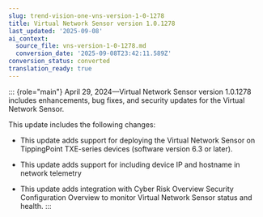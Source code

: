 ```yaml
---
slug: trend-vision-one-vns-version-1-0-1278
title: Virtual Network Sensor version 1.0.1278
last_updated: '2025-09-08'
ai_context:
  source_file: vns-version-1-0-1278.md
  conversion_date: '2025-09-08T23:42:11.589Z'
conversion_status: converted
translation_ready: true
---
```


::: {role="main"}
April 29, 2024—Virtual Network Sensor version 1.0.1278 includes enhancements, bug fixes, and security updates for the Virtual Network Sensor.

This update includes the following changes:

- This update adds support for deploying the Virtual Network Sensor on TippingPoint TXE-series devices (software version 6.3 or later).

- This update adds support for including device IP and hostname in network telemetry

- This update adds integration with Cyber Risk Overview Security Configuration Overview to monitor Virtual Network Sensor status and health.
:::
